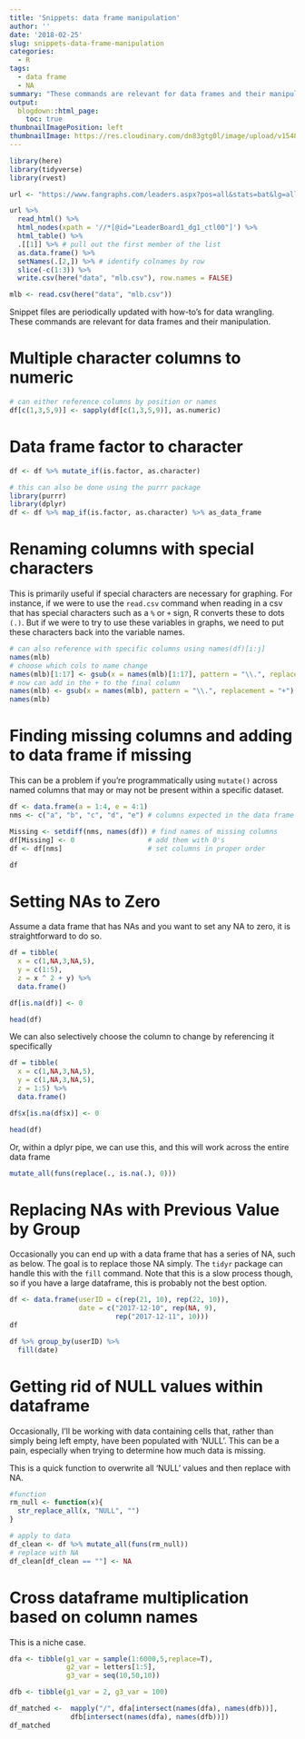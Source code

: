 ```yaml
---
title: 'Snippets: data frame manipulation'
author: ''
date: '2018-02-25'
slug: snippets-data-frame-manipulation
categories:
  - R
tags:
  - data frame
  - NA
summary: "These commands are relevant for data frames and their manipulation."
output:
  blogdown::html_page:
    toc: true
thumbnailImagePosition: left
thumbnailImage: https://res.cloudinary.com/dn83gtg0l/image/upload/v1548271167/snippets.jpg
---
```


```r
library(here)
library(tidyverse)
library(rvest)

url <- "https://www.fangraphs.com/leaders.aspx?pos=all&stats=bat&lg=all&qual=y&type=8&season=2018&month=0&season1=2018&ind=0"

url %>%
  read_html() %>%
  html_nodes(xpath = '//*[@id="LeaderBoard1_dg1_ctl00"]') %>%
  html_table() %>%
  .[[1]] %>% # pull out the first member of the list
  as.data.frame() %>%
  setNames(.[2,]) %>% # identify colnames by row
  slice(-c(1:3)) %>%
  write.csv(here("data", "mlb.csv"), row.names = FALSE)

mlb <- read.csv(here("data", "mlb.csv"))

```

Snippet files are periodically updated with how-to's for data wrangling. These commands are relevant for data frames and their manipulation. 

#  Multiple character columns to numeric
  
```r
# can either reference columns by position or names
df[c(1,3,5,9)] <- sapply(df[c(1,3,5,9)], as.numeric)
```

#  Data frame factor to character 

```r
df <- df %>% mutate_if(is.factor, as.character)

# this can also be done using the purrr package 
library(purrr)
library(dplyr)
df <- df %>% map_if(is.factor, as.character) %>% as_data_frame
```

#  Renaming columns with special characters

This is primarily useful if special characters are necessary for graphing. For instance, if we were to use the `read.csv` command when reading in a csv that has special characters such as a `%` or `+` sign, R converts these to dots `(.)`. But if we were to try to use these variables in graphs, we need to put these characters back into the variable names.  
```r
# can also reference with specific columns using names(df)[i:j]
names(mlb)
# choose which cols to name change
names(mlb)[1:17] <- gsub(x = names(mlb)[1:17], pattern = "\\.", replacement = "%")
# now can add in the + to the final column
names(mlb) <- gsub(x = names(mlb), pattern = "\\.", replacement = "+")
names(mlb)
```

# Finding missing columns and adding to data frame if missing

This can be a problem if you're programmatically using `mutate()` across named columns that may or may not be present within a specific dataset. 

```r
df <- data.frame(a = 1:4, e = 4:1)
nms <- c("a", "b", "c", "d", "e") # columns expected in the data frame

Missing <- setdiff(nms, names(df)) # find names of missing columns
df[Missing] <- 0                  # add them with 0's
df <- df[nms]                     # set columns in proper order

df
```

# Setting NAs to Zero 

Assume a data frame that has NAs and you want to set any NA to zero, it is straightforward to do so. 
```r

df = tibble(
  x = c(1,NA,3,NA,5), 
  y = c(1:5), 
  z = x ^ 2 + y) %>% 
  data.frame()

df[is.na(df)] <- 0

head(df)
```

We can also selectively choose the column to change by referencing it specifically 
```r
df = tibble(
  x = c(1,NA,3,NA,5), 
  y = c(1,NA,3,NA,5),
  z = 1:5) %>%
  data.frame()

df$x[is.na(df$x)] <- 0

head(df)
```

Or, within a dplyr pipe, we can use this, and this will work across the entire data frame 
```r
mutate_all(funs(replace(., is.na(.), 0)))
```

# Replacing NAs with Previous Value by Group

Occasionally you can end up with a data frame that has a series of NA, such as below. The goal is to replace those NA simply. The ```tidyr``` package can handle this with the ```fill``` command. Note that this is a slow process though, so if you have a large dataframe, this is probably not the best option. 
``` r
df <- data.frame(userID = c(rep(21, 10), rep(22, 10)), 
                 date = c("2017-12-10", rep(NA, 9), 
                          rep("2017-12-11", 10)))
df

df %>% group_by(userID) %>% 
  fill(date)
```

# Getting rid of NULL values within dataframe

Occasionally, I'll be working with data containing cells that, rather than simply being left empty, have been populated with 'NULL'. This can be a pain, especially when trying to determine how much data is missing. 

This is a quick function to overwrite all 'NULL' values and then replace with NA. 

```r
#function 
rm_null <- function(x){
  str_replace_all(x, "NULL", "")
}

# apply to data
df_clean <- df %>% mutate_all(funs(rm_null))
# replace with NA
df_clean[df_clean == ""] <- NA

```

# Cross dataframe multiplication based on column names

This is a niche case. 

```r
dfa <- tibble(g1_var = sample(1:6000,5,replace=T), 
              g2_var = letters[1:5],
              g3_var = seq(10,50,10))

dfb <- tibble(g1_var = 2, g3_var = 100)

df_matched <-  mapply("/", dfa[intersect(names(dfa), names(dfb))],
               dfb[intersect(names(dfa), names(dfb))])
df_matched
```
